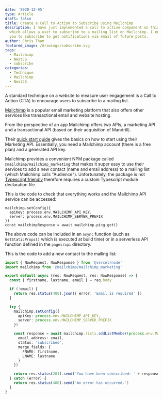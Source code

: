 ```yaml
---
date: '2020-12-05'
type: Article
draft: false
title: Create a Call to Action to Subscribe using Mailchimp
description: I have just implemented a call to action component on this site
  which allows a user to subscribe to a mailing list on Mailchimp. I encourage
  you to subscribe to get notifications via email of future posts.
author: Chris Tham
featured_image: /drawings/subscribe.svg
tags:
  - Mailchimp
  - NextJS
  - subscribe
categories:
  - Technique
  - Mailchimp
  - NextJS
---
```


A standard technique on a website to measure user engagement is a Call to
Action (CTA) to encourage users to subscribe to a mailing list.

[Mailchimp](https://mailchimp.com/) is a popular email marketing platform
that also offers other services like transactional email and website hosting.

From the perspective of an app Mailchimp offers two APIs, a marketing API
and a transactional API (based on their acquisition of Mandrill).

Their [quick start guide](https://mailchimp.com/developer/guides/marketing-api-quick-start/)
gives the basics on how to start using their Marketing API. Essentially,
you need a Mailchimp account (there is a free plan) and a generated API key.

Mailchimp provides a convenient NPM package called
`@mailchimp/mailchimp_marketing` that makes it super easy to use their services
to add a new contact (name and email address) to a mailing list (which
Mailchimp calls "Audience"). Unfortunately, the package is not
[Typescript friendly](https://stackoverflow.com/questions/64685959/mailchimp-mailchimp-marketing-types-d-ts-is-not-a-module-in-nodejs)
therefore requires a custom Typescript module declaration file.

This is the code to check that everything works and the Mailchimp API service
can be accessed:

```tsx
mailchimp.setConfig({
  apiKey: process.env.MAILCHIMP_API_KEY,
  server: process.env.MAILCHIMP_SERVER_PREFIX
})
const mailchimpResponse = await mailchimp.ping.get()
```

The above code can be included in an `async` function (such as
`GetStaticProps()` which is executed at build time) or in a serverless API
function defined in the `pages/api` directory.

This is the code to add a new contact to the mailing list:

```tsx:posts/api/send.ts
import { NowRequest, NowResponse } from '@vercel/node'
import mailchimp from '@mailchimp/mailchimp_marketing'

export default async (req: NowRequest, res: NowResponse) => {
  const { firstname, lastname, email } = req.body

  if (!email) {
    return res.status(400).json({ error: 'Email is required' })
  }

  try {
    mailchimp.setConfig({
      apiKey: process.env.MAILCHIMP_API_KEY,
      server: process.env.MAILCHIMP_SERVER_PREFIX
    })

    const response = await mailchimp.lists.addListMember(process.env.MAILCHIMP_LIST_ID, {
      email_address: email,
      status: 'subscribed',
      merge_fields: {
        FNAME: firstname,
        LNAME: lastname
      }
    })

    return res.status(201).send('You have been subscribed: ' + response.id)
  } catch (error) {
    return res.status(400).send('An error has occurred.')
  }
}
```
